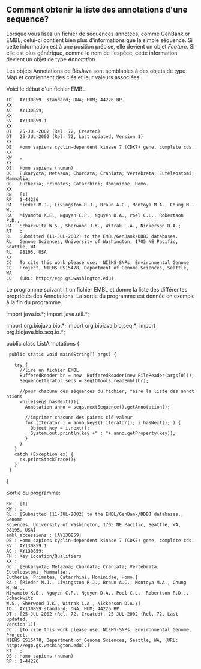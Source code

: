 == Comment obtenir la liste des annotations d'une sequence? ==

Lorsque vous lisez un fichier de séquences annotées, comme GenBank or EMBL, celui-ci contient bien plus d'informations que la simple séquence. Si cette information est à une position précise, elle devient un objet ''Feature''. Si elle est plus générique, comme le nom de l'espèce, cette information devient un objet de type ''Annotation''.

Les objets Annotations de BioJava sont semblables à des objets de type Map et contiennent des clés et leur valeurs associées.

Voici le début d'un fichier EMBL:

<pre>
ID   AY130859  standard; DNA; HUM; 44226 BP.
XX
AC   AY130859;
XX
SV   AY130859.1
XX
DT   25-JUL-2002 (Rel. 72, Created)
DT   25-JUL-2002 (Rel. 72, Last updated, Version 1)
XX
DE   Homo sapiens cyclin-dependent kinase 7 (CDK7) gene, complete cds.
XX
KW   .
XX
OS   Homo sapiens (human)
OC   Eukaryota; Metazoa; Chordata; Craniata; Vertebrata; Euteleostomi; Mammalia;
OC   Eutheria; Primates; Catarrhini; Hominidae; Homo.
XX
RN   [1]
RP   1-44226
RA   Rieder M.J., Livingston R.J., Braun A.C., Montoya M.A., Chung M.-W.,
RA   Miyamoto K.E., Nguyen C.P., Nguyen D.A., Poel C.L., Robertson P.D.,
RA   Schackwitz W.S., Sherwood J.K., Witrak L.A., Nickerson D.A.;
RT   ;
RL   Submitted (11-JUL-2002) to the EMBL/GenBank/DDBJ databases.
RL   Genome Sciences, University of Washington, 1705 NE Pacific, Seattle, WA
RL   98195, USA
XX
CC   To cite this work please use:  NIEHS-SNPs, Environmental Genome
CC   Project, NIEHS ES15478, Department of Genome Sciences, Seattle, 
WA
CC   (URL: http://egp.gs.washington.edu).
</pre>		 

Le programme suivant lit un fichier EMBL et donne la liste des différentes propriétés des Annotations. La sortie du programme est donnée en exemple à la fin du programme.

<java>
import java.io.*;
import java.util.*;

import org.biojava.bio.*;
import org.biojava.bio.seq.*;
import org.biojava.bio.seq.io.*;

public class ListAnnotations {
  public static void main(String[] args) {

    try {
      //lire un fichier EMBL 
      BufferedReader br = new  BufferedReader(new FileReader(args[0]));
      SequenceIterator seqs = SeqIOTools.readEmbl(br);

      //pour chacune des séquences du fichier, faire la liste des annotations
      while(seqs.hasNext()){
        Annotation anno = seqs.nextSequence().getAnnotation();

        //imprimer chacune des paires clé-valeur 
        for (Iterator i = anno.keys().iterator(); i.hasNext(); ) {
          Object key = i.next();
          System.out.println(key +" : "+ anno.getProperty(key));
        }
      }
    }
    catch (Exception ex) {
      ex.printStackTrace();
    }
  }
}
</java>

Sortie du programme:

<pre>
RN : [1]
KW : . 
RL : [Submitted (11-JUL-2002) to the EMBL/GenBank/DDBJ databases., Genome 
Sciences, University of Washington, 1705 NE Pacific, Seattle, WA, 98195, USA]
embl_accessions : [AY130859]
DE : Homo sapiens cyclin-dependent kinase 7 (CDK7) gene, complete cds.
SV : AY130859.1
AC : AY130859;
FH : Key Location/Qualifiers
XX :
OC : [Eukaryota; Metazoa; Chordata; Craniata; Vertebrata; Euteleostomi; Mammalia;, 
Eutheria; Primates; Catarrhini; Hominidae; Homo.]
RA : [Rieder M.J., Livingston R.J., Braun A.C., Montoya M.A., Chung M.-W.,, 
Miyamoto K.E., Nguyen C.P., Nguyen D.A., Poel C.L., Robertson P.D.,, Schackwitz 
W.S., Sherwood J.K., Witrak L.A., Nickerson D.A.;]
ID : AY130859 standard; DNA; HUM; 44226 BP.
DT : [25-JUL-2002 (Rel. 72, Created), 25-JUL-2002 (Rel. 72, Last updated, 
Version 1)] 
CC : [To cite this work please use: NIEHS-SNPs, Environmental Genome, Project, 
NIEHS ES15478, Department of Genome Sciences, Seattle, WA, (URL: http://egp.gs.washington.edu).]
RT : ;
OS : Homo sapiens (human)
RP : 1-44226
</pre>